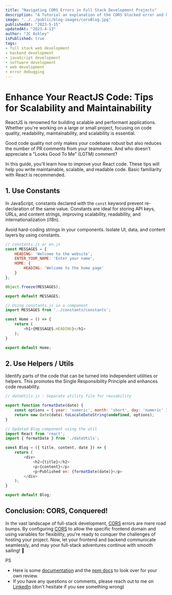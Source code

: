 ```yaml
---
title: "Navigating CORS Errors in Full Stack Development Projects"
description: "A Tutorial an explanation of the CORS blocked error and how to handle it in a project."
image: "../../public/blog-images/corsBlog.jpg"
publishedAt: "2023-5-15"
updatedAt: "2023-4-13"
author: "JC Ashley"
isPublished: true
tags: 
- full stack web development
- backend development
- javaScript development
- software development
- web development
- error debugging
---
```




# Enhance Your ReactJS Code: Tips for Scalability and Maintainability

ReactJS is renowned for building scalable and performant applications. Whether you're working on a large or small project, focusing on code quality, readability, maintainability, and scalability is essential.

Good code quality not only makes your codebase robust but also reduces the number of PR comments from your teammates. And who doesn't appreciate a "Looks Good To Me" (LGTM) comment?

In this guide, you'll learn how to improve your React code. These tips will help you write maintainable, scalable, and readable code. Basic familiarity with React is recommended.

## 1. Use Constants

In JavaScript, constants declared with the `const` keyword prevent re-declaration of the same value. Constants are ideal for storing API keys, URLs, and content strings, improving scalability, readability, and internationalization (i18n).

Avoid hard-coding strings in your components. Isolate UI, data, and content layers by using constants.

```javascript
// constants.js or en.js
const MESSAGES = { 
    HEADING: 'Welcome to the website',
    ENTER_YOUR_NAME: 'Enter your name',
    HOME: {
        HEADING: 'Welcome to the home page'
    }
};

Object.freeze(MESSAGES);

export default MESSAGES;

// Using constants.js in a component
import MESSAGES from '../constants/constants';

const Home = () => {
    return (
        <h1>{MESSAGES.HEADING}</h1>
    );
}

export default Home;
```

## 2. Use Helpers / Utils

Identify parts of the code that can be turned into independent utilities or helpers. This promotes the Single Responsibility Principle and enhances code reusability.

```javaScript
// dateUtils.js : Separate utility file for reusability

export function formatDate(date) {
    const options = { year: 'numeric', month: 'short', day: 'numeric' };
    return new Date(date).toLocaleDateString(undefined, options);
}

// Updated Blog component using the util
import React from 'react';
import { formatDate } from './dateUtils'; 

const Blog = ({ title, content, date }) => {
    return (
        <div>
            <h2>{title}</h2>
            <p>{content}</p>
            <p>Published on: {formatDate(date)}</p>
        </div>
    );
}

export default Blog;
```

## Conclusion: CORS, Conquered!
In the vast landscape of full-stack development, [CORS](https://www.npmjs.com/package/cors) errors are mere road bumps. By configuring [CORS](https://www.npmjs.com/package/cors) to allow the specific frontend domain and using variables for flexibility, you're ready to conquer the challenges of hosting your project. Now, let your frontend and backend communicate seamlessly, and may your full-stack adventures continue with smooth sailing! 🚀

 PS 
- Here is some [documentation](https://developer.mozilla.org/en-US/docs/Web/HTTP/CORS) and the [npm docs](https://www.npmjs.com/package/cors) to look over for your own review.  
- If you have any questions or comments, please reach out to me on [LinkedIn](https://www.linkedin.com/in/jeremy-ashley-webdev/) (don't hesitate if you see something wrong)